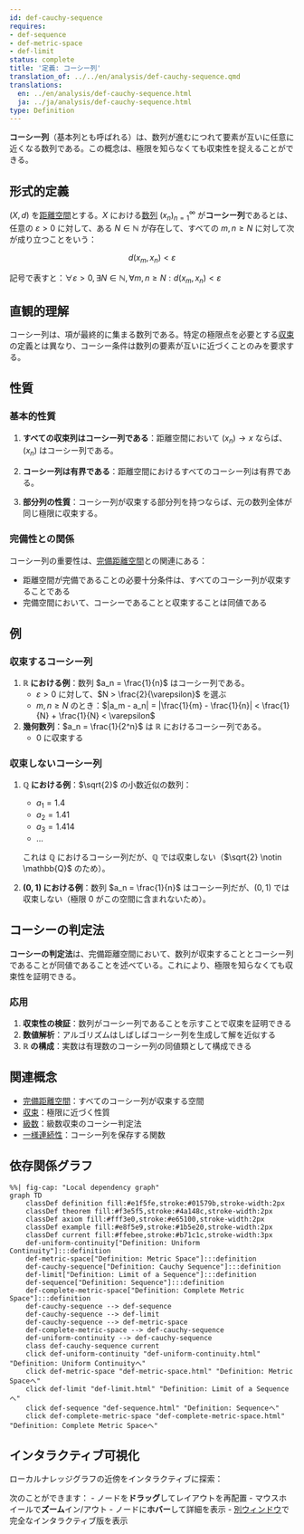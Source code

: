 ```yaml
---
id: def-cauchy-sequence
requires:
- def-sequence
- def-metric-space
- def-limit
status: complete
title: '定義: コーシー列'
translation_of: ../../en/analysis/def-cauchy-sequence.qmd
translations:
  en: ../en/analysis/def-cauchy-sequence.html
  ja: ../ja/analysis/def-cauchy-sequence.html
type: Definition
---
```


**コーシー列**（基本列とも呼ばれる）は、数列が進むにつれて要素が互いに任意に近くなる数列である。この概念は、極限を知らなくても収束性を捉えることができる。

## 形式的定義

$(X, d)$ を[距離空間](../geometry/def-metric-space.qmd)とする。$X$ における[数列](def-sequence.qmd) $(x_n)_{n=1}^{\infty}$ が**コーシー列**であるとは、任意の $\varepsilon > 0$ に対して、ある $N \in \mathbb{N}$ が存在して、すべての $m, n \geq N$ に対して次が成り立つことをいう：

$$d(x_m, x_n) < \varepsilon$$

記号で表すと：$\forall \varepsilon > 0, \exists N \in \mathbb{N}, \forall m,n \geq N: d(x_m, x_n) < \varepsilon$

## 直観的理解

コーシー列は、項が最終的に集まる数列である。特定の極限点を必要とする[収束](def-convergence.qmd)の定義とは異なり、コーシー条件は数列の要素が互いに近づくことのみを要求する。

## 性質

### 基本的性質

1. **すべての収束列はコーシー列である**：距離空間において $(x_n) \to x$ ならば、$(x_n)$ はコーシー列である。

2. **コーシー列は有界である**：距離空間におけるすべてのコーシー列は有界である。

3. **部分列の性質**：コーシー列が収束する部分列を持つならば、元の数列全体が同じ極限に収束する。

### 完備性との関係

コーシー列の重要性は、[完備距離空間](def-complete-metric-space.qmd)との関連にある：

- 距離空間が完備であることの必要十分条件は、すべてのコーシー列が収束することである
- 完備空間において、コーシーであることと収束することは同値である

## 例

### 収束するコーシー列

1. **$\mathbb{R}$ における例**：数列 $a_n = \frac{1}{n}$ はコーシー列である。
   - $\varepsilon > 0$ に対して、$N > \frac{2}{\varepsilon}$ を選ぶ
   - $m, n \geq N$ のとき：$|a_m - a_n| = |\frac{1}{m} - \frac{1}{n}| < \frac{1}{N} + \frac{1}{N} < \varepsilon$

2. **幾何数列**：$a_n = \frac{1}{2^n}$ は $\mathbb{R}$ におけるコーシー列である。
   - 0 に収束する

### 収束しないコーシー列

1. **$\mathbb{Q}$ における例**：$\sqrt{2}$ の小数近似の数列：
   - $a_1 = 1.4$
   - $a_2 = 1.41$
   - $a_3 = 1.414$
   - ...

   これは $\mathbb{Q}$ におけるコーシー列だが、$\mathbb{Q}$ では収束しない（$\sqrt{2} \notin \mathbb{Q}$ のため）。

2. **$(0,1)$ における例**：数列 $a_n = \frac{1}{n}$ はコーシー列だが、$(0,1)$ では収束しない（極限 0 がこの空間に含まれないため）。

## コーシーの判定法

**コーシーの判定法**は、完備距離空間において、数列が収束することとコーシー列であることが同値であることを述べている。これにより、極限を知らなくても収束性を証明できる。

### 応用

1. **収束性の検証**：数列がコーシー列であることを示すことで収束を証明できる
2. **数値解析**：アルゴリズムはしばしばコーシー列を生成して解を近似する
3. **$\mathbb{R}$ の構成**：実数は有理数のコーシー列の同値類として構成できる

## 関連概念

- [完備距離空間](def-complete-metric-space.qmd)：すべてのコーシー列が収束する空間
- [収束](def-convergence.qmd)：極限に近づく性質
- [級数](def-series.qmd)：級数収束のコーシー判定法
- [一様連続性](def-uniform-continuity.qmd)：コーシー列を保存する関数

## 依存関係グラフ

```mermaid
%%| fig-cap: "Local dependency graph"
graph TD
    classDef definition fill:#e1f5fe,stroke:#01579b,stroke-width:2px
    classDef theorem fill:#f3e5f5,stroke:#4a148c,stroke-width:2px
    classDef axiom fill:#fff3e0,stroke:#e65100,stroke-width:2px
    classDef example fill:#e8f5e9,stroke:#1b5e20,stroke-width:2px
    classDef current fill:#ffebee,stroke:#b71c1c,stroke-width:3px
    def-uniform-continuity["Definition: Uniform Continuity"]:::definition
    def-metric-space["Definition: Metric Space"]:::definition
    def-cauchy-sequence["Definition: Cauchy Sequence"]:::definition
    def-limit["Definition: Limit of a Sequence"]:::definition
    def-sequence["Definition: Sequence"]:::definition
    def-complete-metric-space["Definition: Complete Metric Space"]:::definition
    def-cauchy-sequence --> def-sequence
    def-cauchy-sequence --> def-limit
    def-cauchy-sequence --> def-metric-space
    def-complete-metric-space --> def-cauchy-sequence
    def-uniform-continuity --> def-cauchy-sequence
    class def-cauchy-sequence current
    click def-uniform-continuity "def-uniform-continuity.html" "Definition: Uniform Continuityへ"
    click def-metric-space "def-metric-space.html" "Definition: Metric Spaceへ"
    click def-limit "def-limit.html" "Definition: Limit of a Sequenceへ"
    click def-sequence "def-sequence.html" "Definition: Sequenceへ"
    click def-complete-metric-space "def-complete-metric-space.html" "Definition: Complete Metric Spaceへ"
```

## インタラクティブ可視化

ローカルナレッジグラフの近傍をインタラクティブに探索：

::: {.graph-viz data-id="def-cauchy-sequence" data-width="700" data-height="500"}
:::

次のことができます：
- ノードを**ドラッグ**してレイアウトを再配置
- マウスホイールで**ズーム**イン/アウト
- ノードに**ホバー**して詳細を表示
- [別ウィンドウ](../../output/interactive/def-cauchy-sequence.html){target="_blank"}で完全なインタラクティブ版を表示
